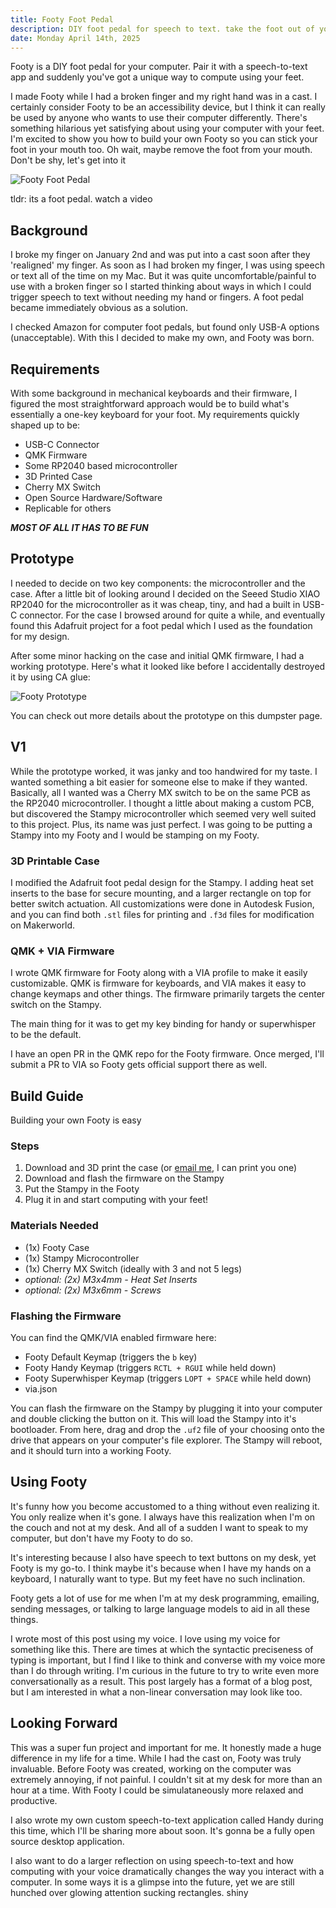 ```yaml
---
title: Footy Foot Pedal
description: DIY foot pedal for speech to text. take the foot out of your mouth
date: Monday April 14th, 2025
---
```



Footy is a DIY foot pedal for your computer. Pair it with a speech-to-text app
and suddenly you've got a unique way to compute using your feet. 

I made Footy while I had a broken finger and my right hand was in a cast.
I certainly consider Footy to be an accessibility device, but I think it
can really be used by anyone who wants to use their computer differently.
There's something hilarious yet satisfying about using your computer with your feet.
I'm excited to show you how to build your own Footy so you can stick your 
foot in your mouth too. Oh wait, maybe remove the foot from your mouth.
Don't be shy, let's get into it

![Footy Foot Pedal](/images/footy/footy.jpeg "footy in all its glory")

tldr: its a foot pedal. <ExternalLink href="https://www.youtube.com/watch?v=q1-5ekspLj4">watch a video</ExternalLink>

## Background

I broke my finger on January 2nd and was put into a cast soon after they 'realigned' my finger.
As soon as I had broken my finger, I was using speech or text all of the time on my Mac.
But it was quite uncomfortable/painful to use with a broken finger so I started thinking about ways in which I could trigger
speech to text without needing my hand or fingers.
A foot pedal became immediately obvious as a solution.

I checked Amazon for computer foot pedals, but found only 
USB-A options (unacceptable). With this I decided to make my own, and
Footy was born.

## Requirements

With some background in mechanical keyboards and their firmware, I figured 
the most straightforward approach would be to build what's essentially a 
one-key keyboard for your foot. My requirements quickly shaped up to be:

* USB-C Connector
* QMK Firmware
* Some RP2040 based microcontroller
* 3D Printed Case
* Cherry MX Switch
* Open Source Hardware/Software 
* Replicable for others

***MOST OF ALL IT HAS TO BE FUN***

## Prototype

I needed to decide on two key components: the microcontroller and the case. 
After a little bit of looking around I decided on the Seeed Studio XIAO RP2040
for the microcontroller as it was cheap, tiny, and had a built in USB-C connector. For the
case I browsed around for quite a while, and eventually found this 
<ExternalLink href="https://learn.adafruit.com/USB-foot-switch-circuit-python" target="_blank">Adafruit project</ExternalLink>
for a foot pedal which I used as the foundation for my design.

After some minor hacking on the case and initial QMK firmware, I had a working prototype.
Here's what it looked like before I accidentally destroyed it by using CA glue:

![Footy Prototype](/images/footy/footy_proto.jpeg)

You can check out more details about the prototype on this 
<ExternalLink href="https://www.dumpster.page/footy" target="_blank">dumpster page</ExternalLink>.

## V1

While the prototype worked, it was janky and too handwired for my taste.
I wanted something a bit easier for someone else to make if they wanted.
Basically, all I wanted was a Cherry MX switch to be on the same PCB as the RP2040 microcontroller.
I thought a little about making a custom PCB, but discovered
the <ExternalLink href="https://keeb.io/products/stampy-rp2040-usb-c-controller-board-for-handwiring">Stampy microcontroller</ExternalLink>
which seemed very well suited to this project. Plus, its name was just perfect. 
I was going to be putting a Stampy into my Footy and I would be stamping on my Footy.

### 3D Printable Case

I modified the Adafruit foot pedal design for the Stampy. I adding heat set inserts to the base 
for secure mounting, and a larger rectangle on top for better switch actuation. 
All customizations were done in Autodesk Fusion, and you can find both `.stl` 
files for printing and `.f3d` files for modification on 
<ExternalLink href="https://makerworld.com/en/models/1185240-footy">Makerworld</ExternalLink>.

### QMK + VIA Firmware

I wrote QMK firmware for Footy along with a VIA profile to make it easily customizable.
QMK is firmware for keyboards, and VIA makes it easy to change keymaps and other things.
The firmware primarily targets the center switch on the Stampy.

The main thing for it was to get my key binding for handy or superwhisper to be the default.

I have an <ExternalLink href="https://github.com/qmk/qmk_firmware/pull/25151">open PR</ExternalLink> 
in the QMK repo for the Footy firmware. Once merged, I'll submit a PR to VIA so Footy gets official support there as well.

## Build Guide

Building your own Footy is easy

### Steps

1. Download and 3D print the case (or [email me](mailto:cj@cjpais.com), I can print you one)
2. Download and flash the firmware on the Stampy
3. Put the Stampy in the Footy
4. Plug it in and start computing with your feet!

### Materials Needed

* (1x) <ExternalLink href="https://makerworld.com/en/models/1185240-footy">Footy Case</ExternalLink>
* (1x) <ExternalLink href="https://keeb.io/products/stampy-rp2040-usb-c-controller-board-for-handwiring">Stampy Microcontroller</ExternalLink>
* (1x) Cherry MX Switch (ideally with 3 and not 5 legs)
* *optional: (2x) M3x4mm - Heat Set Inserts*
* *optional: (2x) M3x6mm - Screws*

### Flashing the Firmware

You can find the QMK/VIA enabled firmware here:

* <ExternalLink href="https://blob.cjpais.com/footy/footy_default.uf2">Footy Default Keymap</ExternalLink> (triggers the `b` key)
* <ExternalLink href="https://blob.cjpais.com/footy/footy_handy.uf2">Footy Handy Keymap</ExternalLink> (triggers `RCTL + RGUI` while held down)
* <ExternalLink href="https://blob.cjpais.com/footy/footy_superwhisper.uf2">Footy Superwhisper Keymap</ExternalLink> (triggers `LOPT + SPACE` while held down)
* <ExternalLink href="https://blob.cjpais.com/footy/via.json">via.json</ExternalLink>

You can flash the firmware on the Stampy by plugging it into your computer and double clicking the button on it. 
This will load the Stampy into it's bootloader. From here, drag and drop the `.uf2` file of your 
choosing onto the drive that appears on your computer's file explorer. The Stampy will reboot, and it should turn into a working Footy.

## Using Footy

It's funny how you become accustomed to a thing without even realizing it. You only realize when it's gone.
I always have this realization when I'm on the couch and not at my desk. And all of a sudden I want to speak to my computer, but don't have my Footy to do so.

It's interesting because I also have speech to text buttons on my desk, yet Footy is my go-to.
I think maybe it's because when I have my hands on a keyboard, I naturally want to type. But my feet have no such inclination.

Footy gets a lot of use for me when I'm at my desk programming, emailing, sending messages, or
talking to large language models to aid in all these things.

I wrote most of this post using my voice. I love using my voice for something like this.
There are times at which the syntactic preciseness of typing is important, but I find I like to think and converse with my voice more than I do through writing.
I'm curious in the future to try to write even more conversationally as a result. This post largely has a format of a blog post, but I am interested in what a non-linear conversation may look like too.

## Looking Forward

This was a super fun project and important for me. It honestly made a huge difference in my life for a time.
While I had the cast on, Footy was truly invaluable. Before Footy was created, working on the computer was extremely annoying, if not painful. 
I couldn't sit at my desk for more than an hour at a time. With Footy I could be simulataneously more relaxed and productive.

I also wrote my own custom speech-to-text application called Handy during this time, which I'll be sharing more about soon.
It's gonna be a fully open source desktop application.

I also want to do a larger reflection on using speech-to-text and how computing with your voice dramatically changes the way you interact with a computer.
In some ways it is a glimpse into the future, yet we are still hunched over glowing attention sucking rectangles. shiny